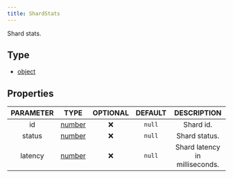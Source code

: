 ```yaml
---
title: ShardStats
---
```


Shard stats.

## Type
- [object](https://developer.mozilla.org/en-US/docs/Web/JavaScript/Reference/Global_Objects/Object)

## Properties

| PARAMETER | TYPE | OPTIONAL | DEFAULT | DESCRIPTION |
| :-------: | :--: | :------: | :-----: | :---------: |
| id | [number](https://developer.mozilla.org/en-US/docs/Web/JavaScript/Reference/Global_Objects/Number) |  ❌   | `null`  | Shard id. |
| status | [number](https://developer.mozilla.org/en-US/docs/Web/JavaScript/Reference/Global_Objects/Number) |  ❌   | `null`  | Shard status. |
| latency | [number](https://developer.mozilla.org/en-US/docs/Web/JavaScript/Reference/Global_Objects/Number) |  ❌   | `null`  | Shard latency in milliseconds. |
